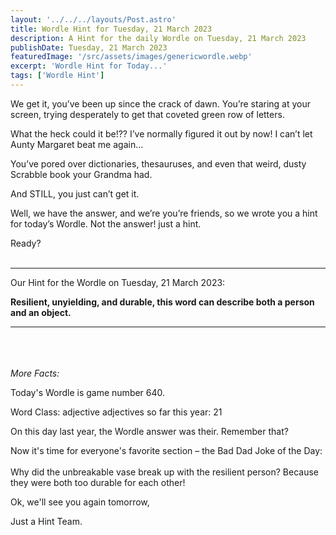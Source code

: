 ```yaml
---
layout: '../../../layouts/Post.astro'
title: Wordle Hint for Tuesday, 21 March 2023
description: A Hint for the daily Wordle on Tuesday, 21 March 2023
publishDate: Tuesday, 21 March 2023
featuredImage: '/src/assets/images/genericwordle.webp'
excerpt: 'Wordle Hint for Today...'
tags: ['Wordle Hint']
---
```


We get it, you’ve been up since the crack of dawn. You’re staring at your screen, trying desperately to get that coveted green row of letters. 

What the heck could it be!??
I’ve normally figured it out by now!
I can’t let Aunty Margaret beat me again… 

You’ve pored over dictionaries, thesauruses, and even that weird, dusty Scrabble book your Grandma had.

And STILL, you just can’t get it. 

Well, we have the answer, and we’re you’re friends, so we wrote you a hint for today’s Wordle.
Not the answer! just a hint. 

Ready?<br /><br />

----

Our Hint for the Wordle on Tuesday, 21 March 2023:

**Resilient, unyielding, and durable, this word can describe both a person and an object.** 


----

<br /><br /><br />*More Facts:*

Today's Wordle is game number 640.

Word Class: adjective adjectives so far this year: 21 

On this day last year, the Wordle answer was their. Remember that? 

Now it's time for everyone's favorite section – the Bad Dad Joke of the Day:<br /><br />Why did the unbreakable vase break up with the resilient person? Because they were both too durable for each other! 

Ok, we'll see you again tomorrow, 

Just a Hint Team.
